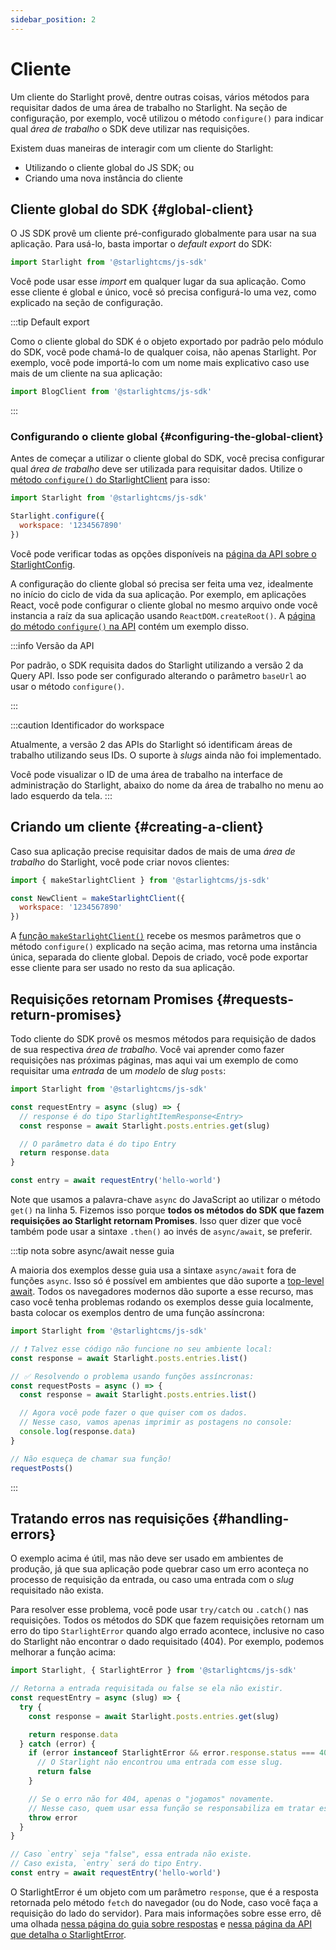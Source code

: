 ```yaml
---
sidebar_position: 2
---
```


# Cliente

Um cliente do Starlight provê, dentre outras coisas, vários métodos para requisitar dados de uma área de trabalho no
Starlight. Na seção de configuração, por exemplo, você utilizou o método `configure()` para indicar qual
*área de trabalho* o SDK deve utilizar nas requisições.

Existem duas maneiras de interagir com um cliente do Starlight:
- Utilizando o cliente global do JS SDK; ou
- Criando uma nova instância do cliente

## Cliente global do SDK {#global-client}

<APILink to="/api#default"/>

O JS SDK provê um cliente pré-configurado globalmente para usar na sua aplicação. Para usá-lo, basta importar o <i>default export</i>
do SDK:

```js
import Starlight from '@starlightcms/js-sdk'
```

Você pode usar esse <i>import</i> em qualquer lugar da sua aplicação. Como esse cliente é global e único, você só
precisa configurá-lo uma vez, como explicado na seção de configuração.

:::tip Default export

Como o cliente global do SDK é o objeto exportado por padrão pelo módulo do SDK, você pode chamá-lo de qualquer coisa,
não apenas Starlight. Por exemplo, você pode importá-lo com um nome mais explicativo caso use mais de um cliente
na sua aplicação:

```js
import BlogClient from '@starlightcms/js-sdk'
```

:::

### Configurando o cliente global {#configuring-the-global-client}

Antes de começar a utilizar o cliente global do SDK, você precisa configurar qual *área de trabalho* deve ser utilizada
para requisitar dados. Utilize o [método `configure()` do StarlightClient](/api/interface/StarlightClient#configure) para isso:

```js
import Starlight from '@starlightcms/js-sdk'

Starlight.configure({
  workspace: '1234567890'
})
```

Você pode verificar todas as opções disponíveis na [página da API sobre o StarlightConfig](/api#StarlightConfig).

A configuração do cliente global só precisa ser feita uma vez, idealmente no início do ciclo de vida da sua aplicação.
Por exemplo, em aplicações React, você pode configurar o cliente global no mesmo arquivo onde você instancia a raíz
da sua aplicação usando `ReactDOM.createRoot()`.
A [página do método `configure()` na API](/api/interface/StarlightClient#configure) contém um exemplo disso.

:::info Versão da API

Por padrão, o SDK requisita dados do Starlight utilizando a versão 2 da Query API. Isso pode ser configurado
alterando o parâmetro `baseUrl` ao usar o método `configure()`.

:::

:::caution Identificador do workspace

Atualmente, a versão 2 das APIs do Starlight só identificam áreas de trabalho utilizando seus IDs. O suporte à *slugs*
ainda não foi implementado.

Você pode visualizar o ID de uma área de trabalho na interface de administração do Starlight, abaixo do nome da área de
trabalho no menu ao lado esquerdo da tela.
:::

## Criando um cliente {#creating-a-client}

Caso sua aplicação precise requisitar dados de mais de uma *área de trabalho* do Starlight, você pode criar novos
clientes:

```js
import { makeStarlightClient } from '@starlightcms/js-sdk'

const NewClient = makeStarlightClient({
  workspace: '1234567890'
})
```

A [função `makeStarlightClient()`](/api/function/makeStarlightClient) recebe os mesmos parâmetros que o método
`configure()` explicado na seção acima, mas retorna uma instância única, separada do cliente global. Depois de criado,
você pode exportar esse cliente para ser usado no resto da sua aplicação.

## Requisições retornam Promises {#requests-return-promises}

Todo cliente do SDK provê os mesmos métodos para requisição de dados de sua respectiva *área de trabalho*. Você vai
aprender como fazer requisições nas próximas páginas, mas aqui vai um exemplo de como requisitar uma *entrada* de um
*modelo* de *slug* `posts`:

```js showLineNumbers
import Starlight from '@starlightcms/js-sdk'

const requestEntry = async (slug) => {
  // response é do tipo StarlightItemResponse<Entry>
  const response = await Starlight.posts.entries.get(slug)

  // O parâmetro data é do tipo Entry
  return response.data
}

const entry = await requestEntry('hello-world')
```

Note que usamos a palavra-chave `async` do JavaScript ao utilizar o método `get()` na linha 5. Fizemos isso porque
**todos os métodos do SDK que fazem requisições ao Starlight retornam Promises**. Isso quer dizer que você também pode
usar a sintaxe `.then()` ao invés de `async/await`, se preferir.

:::tip nota sobre async/await nesse guia

A maioria dos exemplos desse guia usa a sintaxe `async/await` fora de funções `async`. Isso só é possível em ambientes
que dão suporte a [top-level await](https://developer.mozilla.org/en-US/docs/Web/JavaScript/Reference/Operators/await#top_level_await).
Todos os navegadores modernos dão suporte a esse recurso, mas caso você tenha problemas rodando os exemplos desse guia
localmente, basta colocar os exemplos dentro de uma função assíncrona:

```js
import Starlight from '@starlightcms/js-sdk'

// ❗ Talvez esse código não funcione no seu ambiente local:
const response = await Starlight.posts.entries.list()

// ✅ Resolvendo o problema usando funções assíncronas:
const requestPosts = async () => {
  const response = await Starlight.posts.entries.list()

  // Agora você pode fazer o que quiser com os dados.
  // Nesse caso, vamos apenas imprimir as postagens no console:
  console.log(response.data)
}

// Não esqueça de chamar sua função!
requestPosts()
```

:::

## Tratando erros nas requisições {#handling-errors}

O exemplo acima é útil, mas não deve ser usado em ambientes de produção, já que sua aplicação pode quebrar caso um
erro aconteça no processo de requisição da entrada, ou caso uma entrada com o *slug* requisitado não exista.

Para resolver esse problema, você pode usar `try/catch` ou `.catch()` nas requisições. Todos os métodos do SDK que fazem
requisições retornam um erro do tipo `StarlightError` quando algo errado acontece, inclusive no caso do Starlight não
encontrar o dado requisitado (404). Por exemplo, podemos melhorar a função acima:

```js
import Starlight, { StarlightError } from '@starlightcms/js-sdk'

// Retorna a entrada requisitada ou false se ela não existir.
const requestEntry = async (slug) => {
  try {
    const response = await Starlight.posts.entries.get(slug)

    return response.data
  } catch (error) {
    if (error instanceof StarlightError && error.response.status === 404) {
      // O Starlight não encontrou uma entrada com esse slug.
      return false
    }

    // Se o erro não for 404, apenas o "jogamos" novamente.
    // Nesse caso, quem usar essa função se responsabiliza em tratar esse erro.
    throw error
  }
}

// Caso `entry` seja "false", essa entrada não existe.
// Caso exista, `entry` será do tipo Entry.
const entry = await requestEntry('hello-world')
```

O StarlightError é um objeto com um parâmetro `response`, que é a resposta retornada pelo método `fetch` do navegador
(ou do Node, caso você faça a requisição do lado do servidor). Para mais informações sobre esse erro, dê uma olhada
[nessa página do guia sobre respostas](./requests-and-responses#starlight-error) e
[nessa página da API que detalha o StarlightError](/api/class/StarlightError).
